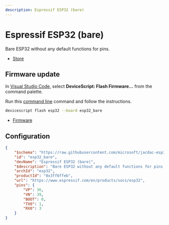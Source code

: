 ```yaml
---
description: Espressif ESP32 (bare)
---
```

# Espressif ESP32 (bare)

Bare ESP32 without any default functions for pins.


- [Store](https://www.espressif.com/en/products/socs/esp32)




## Firmware update

In [Visual Studio Code](/getting-started/vscode),
select **DeviceScript: Flash Firmware...** from the command palette.
        
Run this [command line](/api/cli) command and follow the instructions.

```bash
devicescript flash esp32 --board esp32_bare
```


- [Firmware](https://github.com/microsoft/jacdac-esp32/releases/latest/download/devicescript-esp32-esp32_bare-0x1000.bin)

## Configuration

```json title="esp32_bare.json"
{
    "$schema": "https://raw.githubusercontent.com/microsoft/jacdac-esp32/main/boards/esp32deviceconfig.schema.json",
    "id": "esp32_bare",
    "devName": "Espressif ESP32 (bare)",
    "$description": "Bare ESP32 without any default functions for pins.",
    "archId": "esp32",
    "productId": "0x3ff6ffeb",
    "url": "https://www.espressif.com/en/products/socs/esp32",
    "pins": {
        "VP": 36,
        "VN": 39,
        "BOOT": 0,
        "TX0": 1,
        "RX0": 3
    }
}
```

